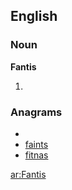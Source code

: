 ==English==

===Noun===
'''Fantis'''

# {{plural of|[[Fanti]]}}

===Anagrams===
* {{alphagram|afinst}}
* [[faints#English|faints]]
* [[fitnas#English|fitnas]]

[[ar:Fantis]]
